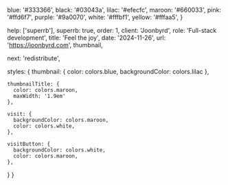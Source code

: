 
  blue: '#333366',
  black: '#03043a',
  lilac: '#efecfc',
  maroon: '#660033',
  pink: '#ffd6f7',
  purple: '#9a0070',
  white: '#fffbf1',
  yellow: '#fffaa5',
}

  help: ['superrb'],
  superrb: true,
  order: 1,
  client: 'Joonbyrd',
  role: 'Full-stack development',
  title: 'Feel the joy',
  date: '2024-11-26',
  url: 'https://joonbyrd.com',
  thumbnail,

  next: 'redistribute',

  styles: {
    thumbnail: {
      color: colors.blue,
      backgroundColor: colors.lilac
    },

    thumbnailTitle: {
      color: colors.maroon,
      maxWidth: '1.9em'
    },

    visit: {
      backgroundColor: colors.maroon,
      color: colors.white,
    },

    visitButton: {
      backgroundColor: colors.white,
      color: colors.maroon,
    },
  }
}
